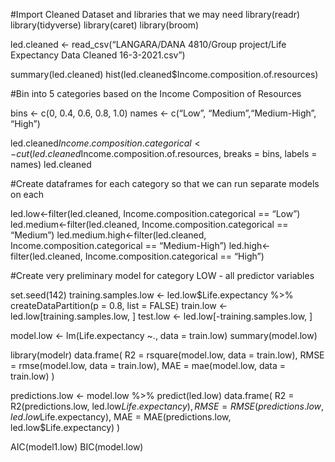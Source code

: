 #Import Cleaned Dataset and libraries that we may need
library(readr)
library(tidyverse)
library(caret)
library(broom)

led.cleaned <- read_csv("LANGARA/DANA 4810/Group project/Life Expectancy Data Cleaned 16-3-2021.csv")

summary(led.cleaned)
hist(led.cleaned$Income.composition.of.resources)

#Bin into 5 categories based on the Income Composition of Resources

bins <- c(0, 0.4, 0.6, 0.8, 1.0)
names <- c("Low", "Medium","Medium-High", "High")

led.cleaned$Income.composition.categorical <- cut(led.cleaned$Income.composition.of.resources, breaks = bins, labels = names)
led.cleaned

#Create dataframes for each category so that we can run separate models on each

led.low<-filter(led.cleaned, Income.composition.categorical == "Low")
led.medium<-filter(led.cleaned, Income.composition.categorical == "Medium")
led.medium.high<-filter(led.cleaned, Income.composition.categorical == "Medium-High")
led.high<-filter(led.cleaned, Income.composition.categorical == "High")

#Create very preliminary model for category LOW - all predictor variables

set.seed(142)
training.samples.low <- led.low$Life.expectancy %>%
  createDataPartition(p = 0.8, list = FALSE)
train.low  <- led.low[training.samples.low, ]
test.low <- led.low[-training.samples.low, ]

model.low <- lm(Life.expectancy ~., data = train.low)
summary(model.low)

library(modelr)
data.frame(
  R2 = rsquare(model.low, data = train.low),
  RMSE = rmse(model.low, data = train.low),
  MAE = mae(model.low, data = train.low)
)

predictions.low <- model.low %>% predict(led.low)
data.frame(
  R2 = R2(predictions.low, led.low$Life.expectancy),
  RMSE = RMSE(predictions.low, led.low$Life.expectancy),
  MAE = MAE(predictions.low, led.low$Life.expectancy)
)

AIC(model1.low)
BIC(model.low)